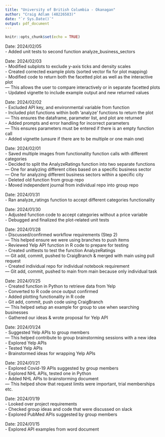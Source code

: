 ```yaml
---
title: "University of British Columbia - Okanagan"
author: "Craig Adlam (48226583)"
date: "`r Sys.Date()`"
output: pdf_document
---
```


```r
knitr::opts_chunk$set(echo = TRUE)
```

Date: 2024/02/05  
- Added unit tests to second function analyze_business_sectors  

Date: 2024/02/03  
- Modified subplots to exclude y-axis ticks and density scales  
- Created corrected example plots (sorted vector fix for plot mapping)  
- Modified code to return both the facetted plot as well as the interactive plot  
--- This allows the user to compare interactively or in separate facetted plots  
- Updated vignette to include example output and new returned values  

Date: 2024/02/02  
- Excluded API key, and environmental variable from function  
- Included plot functions within both 'analyze' functions to return the plot  
--- This ensures the dataframe, parameter list, and plot are returned  
- Added prompts and error handling for incorrect parameters  
--- This ensures parameters must be entered if there is an empty function call  
- Added vignette (unsure if there are to be multiple or one main one)

Date: 2024/02/01  
- Saved multiple images from functionality function calls with different categories  
- Decided to split the AnalyzeRatings function into two separate functions  
--- One for analyzing different cities based on a specific business sector  
--- One for analyzing different business sectors within a specific city  
- Deleted old function from group repo  
- Moved independent journal from individual repo into group repo  

Date: 2024/01/31  
- Ran analyze_ratings function to accept different categories functionality  

Date: 2024/01/30  
- Adjusted function code to accept categories without a price variable  
- Debugged and finalized the plot-related unit tests  

Date: 2024/01/28  
- Discussed/confirmed workflow requirements (Step 2)  
--- This helped ensure we were using branches to push items  
- Reviewed Yelp API function in R code to prepare for testing  
- Created unittests to test the function AnalyzeRatings  
--- Git add, commit, pushed to CraigBranch & merged with main using pull request  
- Created individual repo for individual notebook requirement  
--- Git add, commit, pushed to main from main because only individual task  

Date: 2024/01/25  
- Created function in Python to retrieve data from Yelp  
- Converted to R code once output confirmed  
- Added plotting functionality in R code  
- Git add, commit, push code using CraigBranch  
--- This helped setup an example for group to use when searching businesses  
- Gathered our ideas & wrote proposal for Yelp API  

Date: 2024/01/24  
- Suggested Yelp APIs to group members  
--- This helped contribute to group brainstorming sessions with a new idea   
- Explored Yelp APIs  
- Tested Yelp APIs  
- Brainstormed ideas for wrapping Yelp APIs  

Date: 2024/01/21  
- Explored Covid-19 APIs suggested by group members  
- Explored NHL APIs, tested one in Python  
- Added NHL APIs to brainstorming document  
--- This helped show that request limits were important, trial memberships etc.  

Date: 2024/01/19  
- Looked over project requirements  
- Checked group ideas and code that were discussed on slack  
- Explored PubMed APIs suggested by group members   

Date: 2024/01/15  
- Explored API examples from word document  



